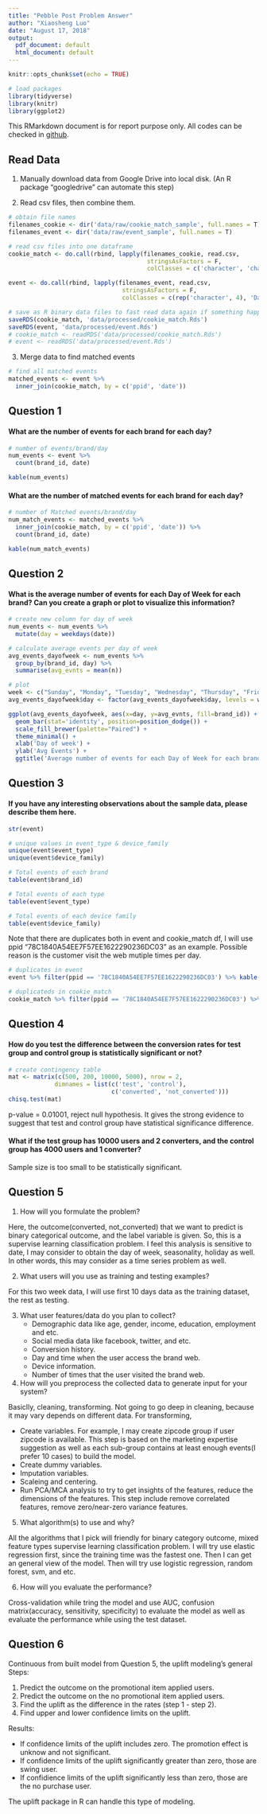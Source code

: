 ```yaml
---
title: "Pebble Post Problem Answer"
author: "Xiaosheng Luo"
date: "August 17, 2018"
output:
  pdf_document: default
  html_document: default
---
```


```r
knitr::opts_chunk$set(echo = TRUE)

# load packages
library(tidyverse)
library(knitr)
library(ggplot2)
```

This RMarkdown document is for report purpose only. All codes can be checked in [github](https://github.com/trinityluo/PebblePostProblems.git).

## Read Data

1. Manually download data from Google Drive into local disk. (An R package "googledrive" can automate this step)

2. Read csv files, then combine them.

```r
# obtain file names
filenames_cookie <- dir('data/raw/cookie_match_sample', full.names = T)
filenames_event <- dir('data/raw/event_sample', full.names = T)

# read csv files into one dataframe
cookie_match <- do.call(rbind, lapply(filenames_cookie, read.csv,
                                       stringsAsFactors = F,
                                       colClasses = c('character', 'character', 'Date')))

event <- do.call(rbind, lapply(filenames_event, read.csv,
                                stringsAsFactors = F,
                                colClasses = c(rep('character', 4), 'Date')))

# save as R binary data files to fast read data again if something happens
saveRDS(cookie_match, 'data/processed/cookie_match.Rds')
saveRDS(event, 'data/processed/event.Rds')
# cookie_match <- readRDS('data/processed/cookie_match.Rds')
# event <- readRDS('data/processed/event.Rds')
```

3. Merge data to find matched events

```r
# find all matched events
matched_events <- event %>% 
  inner_join(cookie_match, by = c('ppid', 'date'))
```


## Question 1

#### What are the number of events for each brand for each day?

```r

# number of events/brand/day
num_events <- event %>% 
  count(brand_id, date)

kable(num_events)
```

#### What are the number of matched events for each brand for each day? 

```r

# number of Matched events/brand/day
num_match_events <- matched_events %>% 
  inner_join(cookie_match, by = c('ppid', 'date')) %>% 
  count(brand_id, date)

kable(num_match_events)
```

## Question 2

#### What is the average number of events for each Day of Week for each brand? Can you create a graph or plot to visualize this information?
```r
# create new column for day of week
num_events <- num_events %>% 
  mutate(day = weekdays(date))

# calculate average events per day of week
avg_events_dayofweek <- num_events %>% 
  group_by(brand_id, day) %>% 
  summarise(avg_evnts = mean(n))

# plot
week <- c("Sunday", "Monday", "Tuesday", "Wednesday", "Thursday", "Friday", "Saturday")
avg_events_dayofweek$day <- factor(avg_events_dayofweek$day, levels = week)

ggplot(avg_events_dayofweek, aes(x=day, y=avg_evnts, fill=brand_id)) +
  geom_bar(stat='identity', position=position_dodge()) +
  scale_fill_brewer(palette="Paired") +
  theme_minimal() +
  xlab('Day of week') + 
  ylab('Avg Events') +
  ggtitle('Average number of events for each Day of Week for each brand')
```


## Question 3

#### If you have any interesting observations about the sample data, please describe them here.

```r
str(event)

# unique values in event_type & device_family
unique(event$event_type)
unique(event$device_family)

# Total events of each brand
table(event$brand_id)

# Total events of each type
table(event$event_type)

# Total events of each device family
table(event$device_family)
```

Note that there are duplicates both in event and cookie_match df, I will use ppid "78C1840A54EE7F57EE1622290236DC03" as an example. Possible reason is the customer visit the web mutiple times per day.
```r
# duplicates in event
event %>% filter(ppid == '78C1840A54EE7F57EE1622290236DC03') %>% kable()

# duplicateds in cookie_match
cookie_match %>% filter(ppid == '78C1840A54EE7F57EE1622290236DC03') %>% kable()
```



## Question 4

#### How do you test the difference between the conversion rates for test group and control group is statistically significant or not?

```r
# create contingency table
mat <- matrix(c(500, 200, 10000, 5000), nrow = 2, 
             dimnames = list(c('test', 'control'), 
                             c('converted', 'not_converted')))
chisq.test(mat)

```
p-value = 0.01001, reject null hypothesis. It gives the strong evidence to suggest that test and control group have statistical significance difference.

#### What if the test group has 10000 users and 2 converters, and the control group has 4000 users and 1 converter?

Sample size is too small to be statistically significant.

## Question 5

1. How will you formulate the problem?

Here, the outcome(converted, not_converted) that we want to predict is binary categorical outcome, and the label variable is given. So, this is a supervise learning classification problem. 
I feel this analysis is sensitive to date, I may consider to obtain the day of week, seasonality, holiday as well. In other words, this may consider as a time series problem as well. 

2. What users will you use as training and testing examples?

For this two week data, I will use first 10 days data as the training dataset, the rest as testing.

3. What user features/data  do you plan to collect?
    + Demographic data like age, gender, income, education, employment and etc.
    + Social media data like facebook, twitter, and etc.
    + Conversion history.
    + Day and time when the user access the brand web.
    + Device information.
    + Number of times that the user visited the brand web.

4. How will you preprocess the collected data to generate input for your system?

Basiclly, cleaning, transforming. Not going to go deep in cleaning, because it may vary depends on different data. For transforming,

* Create variables. For example, I may create zipcode group if user zipcode is available. This step is based on the marketing expertise suggestion as well as each sub-group contains at least enough events(I prefer 10 cases) to build the model.
* Create dummy variables. 
* Imputation variables.
* Scaleing and centering.
* Run PCA/MCA analysis to try to get insights of the features, reduce the dimensions of the features. This step include remove correlated features, remove zero/near-zero variance features.


5. What algorithm(s) to use and why?

All the algorithms that I pick will friendly for binary category outcome, mixed feature types supervise learning classification problem. 
I will try use elastic regression first, since the training time was the fastest one. Then I can get an general view of the model. Then will try use logistic regression, random forest, svm, and etc.

6. How will you evaluate the performance?

Cross-validation while tring the model and use AUC, confusion matrix(accuracy, sensitivity, specificity) to evaluate the model as well as evaluate the performance while using the test dataset.

## Question 6

Continuous from built model from Question 5, the uplift modeling's general Steps:

1. Predict the outcome on the promotional item applied users.
2. Predict the outcome on the no promotional item applied users.
3. Find the uplift as the difference in the rates (step 1 - step 2).
4. Find upper and lower confidence limits on the uplift.

Results:

* If confidence limits of the uplift includes zero. The promotion effect is unknow and not significant.
* If confidence limits of the uplift significantly greater than zero, those are swing user.
* If confidience limits of the uplift significantly less than zero, those are the no purchase user.

The uplift package in R can handle this type of modeling.